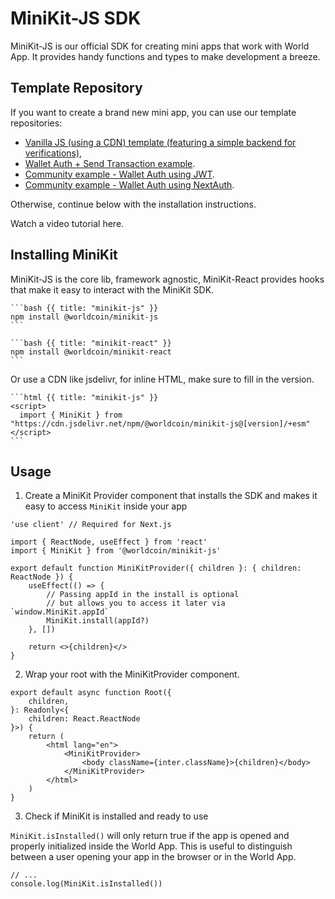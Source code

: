 
# MiniKit-JS SDK

MiniKit-JS is our official SDK for creating mini apps that work with World App. It provides handy functions and types to make development a breeze.

## Template Repository

If you want to create a brand new mini app, you can use our template repositories:

-   [Vanilla JS (using a CDN) template (featuring a simple backend for verifications)](https://github.com/new?template_name=minikit-js-template&template_owner=worldcoin),
-   [Wallet Auth + Send Transaction example](https://github.com/worldcoin/minikit-web3-example).
-   [Community example - Wallet Auth using JWT](https://github.com/wlding-blocks/wld-mini-apps-101).
-   [Community example - Wallet Auth using NextAuth](https://github.com/supercorp-ai/minikit-wallet-auth-next-auth).

Otherwise, continue below with the installation instructions.

<Note type="info">
Watch a video tutorial <Link href="https://www.youtube.com/watch?v=QJ0htHP6lb0">here</Link>.
</Note>

## Installing MiniKit

<Link href="https://www.npmjs.com/package/@worldcoin/minikit-js">MiniKit-JS</Link> is the core lib, framework agnostic,

<Link href="https://www.npmjs.com/package/@worldcoin/minikit-react">MiniKit-React </Link>provides hooks that make it
easy to interact with the MiniKit SDK.

<CodeGroup>

    ```bash {{ title: "minikit-js" }}
    npm install @worldcoin/minikit-js
    ```

    ```bash {{ title: "minikit-react" }}
    npm install @worldcoin/minikit-react
    ```

</CodeGroup>

Or use a CDN like <Link href="https://www.jsdelivr.com/package/npm/@worldcoin/minikit-js">jsdelivr</Link>, for inline HTML, make sure to fill in the version.

<CodeGroup>

    ```html {{ title: "minikit-js" }}
    <script>
      import { MiniKit } from "https://cdn.jsdelivr.net/npm/@worldcoin/minikit-js@[version]/+esm"
    </script>
    ```

</CodeGroup>

## Usage

1. Create a MiniKit Provider component that installs the SDK and makes it easy to access `MiniKit` inside your app

```tsx {{ title: 'src/minikit-provider.tsx' }}
'use client' // Required for Next.js

import { ReactNode, useEffect } from 'react'
import { MiniKit } from '@worldcoin/minikit-js'

export default function MiniKitProvider({ children }: { children: ReactNode }) {
	useEffect(() => {
		// Passing appId in the install is optional
		// but allows you to access it later via `window.MiniKit.appId`
		MiniKit.install(appId?)
	}, [])

	return <>{children}</>
}
```

2. Wrap your root with the MiniKitProvider component.

```tsx {{ title: 'src/index.tsx' }}
export default async function Root({
	children,
}: Readonly<{
	children: React.ReactNode
}>) {
	return (
		<html lang="en">
			<MiniKitProvider>
				<body className={inter.className}>{children}</body>
			</MiniKitProvider>
		</html>
	)
}
```

3. Check if MiniKit is installed and ready to use

`MiniKit.isInstalled()` will only return true if the app is opened and properly initialized inside the World App. This is useful to distinguish between a user opening your app in the browser or in the World App.

```tsx
// ...
console.log(MiniKit.isInstalled())
```
